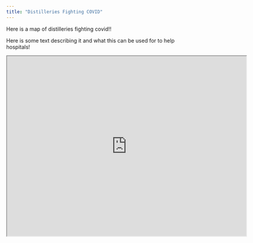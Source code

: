 ```yaml
---
title: "Distilleries Fighting COVID"
---
```


Here is a map of distilleries fighting covid!!

Here is some text describing it and what this can be used for to help hospitals!

<iframe src="https://www.google.com/maps/d/u/0/embed?mid=1nJiPDbuiekMvNwOnbTdM3XRWOEQUrbSz" width="640" height="480"></iframe>
